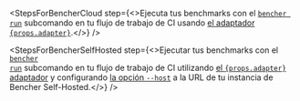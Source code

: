 
<StepsForBencherCloud
  step={<>Ejecuta tus benchmarks con el <code><a href="/es/docs/explanation/bencher-run/">bencher run</a></code> subcomando en tu flujo de trabajo de CI usando <a href={props.url}>el adaptador <code>{props.adapter}</code></a>.</>}
/>

<StepsForBencherSelfHosted
  step={<>Ejecutar tus benchmarks con el <code><a href="/es/docs/explanation/bencher-run/">bencher run</a></code> subcomando en tu flujo de trabajo de CI utilizando <a href={props.url}>el <code>{props.adapter}</code> adaptador</a> y configurando <a href="/es/docs/explanation/bencher-run/#--host-url">la opción <code>--host</code></a> a la URL de tu instancia de Bencher Self-Hosted.</>}
/>